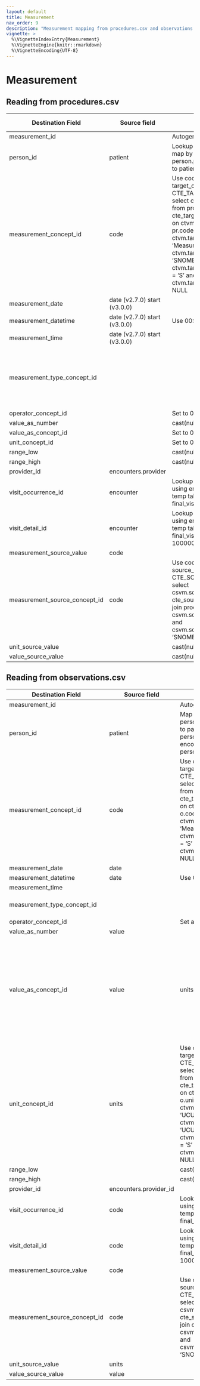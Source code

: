```yaml
---
layout: default
title: Measurement
nav_order: 9
description: "Measurement mapping from procedures.csv and observations.csv"
vignette: >
  %\VignetteIndexEntry{Measurement}
  %\VignetteEngine{knitr::rmarkdown}
  %\VignetteEncoding{UTF-8}
---
```


# Measurement

## Reading from procedures.csv

| Destination Field | Source field | Logic | Comment field |
| --- | --- | --- | --- |
| measurement_id |  | Autogenerated |  |
| person_id | patient | Lookup in the person table: map by mapping person.person_source_value to patient. |  |
| measurement_concept_id | code | Use code to lookup target_concept_id in CTE_TARGET_VOCAB_MAP:    select ctvm.target_concept_id    from procedures pr     join cte_target_vocab_map ctvm       on ctvm.source_code              = pr.code     and ctvm.target_domain_id       = 'Measurement'     and ctvm.target_vocabulary_id = 'SNOMED'     and ctvm.target_standard_concept = 'S'     and ctvm.target_invalid_reason is NULL |  |
| measurement_date | date (v2.7.0) start (v3.0.0) |  |  |
| measurement_datetime | date (v2.7.0) start (v3.0.0) | Use 00:00:00 as the time. |  |
| measurement_time | date (v2.7.0) start (v3.0.0)  |  |  |
| measurement_type_concept_id |  |  | Use concept_id 38000267 (Outpatient detail - 1st position) for all records |
| operator_concept_id |  | Set to 0 for all records  |  |
| value_as_number |  |cast(null as float)   |  |
| value_as_concept_id |  | Set to 0 for all records |  |
| unit_concept_id |  |Set to 0 for all records  |  |
| range_low |  | cast(null as float)  |  |
| range_high |  | cast(null as float)  |  |
| provider_id |encounters.provider  |  |  |
| visit_occurrence_id | encounter | Lookup visit_occurrence_id using encounter, joining to temp table defined in final_visit_ids.sql. |  |
| visit_detail_id | encounter | Lookup visit_occurrence_id using encounter, joining to temp table defined in final_visit_ids.sql and add 1000000. |  |
| measurement_source_value | code |  |  |
| measurement_source_concept_id | code | Use code to lookup source_concept_id in CTE_SOURCE_VOCAB_MAP:     select csvm.source_concept_id     from cte_source_vocab_map csvm      join procedures pr        on csvm.source_code                 = pr.code        and csvm.source_vocabulary_id  = 'SNOMED' |  |
| unit_source_value |  |cast(null as varchar)   |  |
| value_source_value |  | cast(null as varchar)  |  |

## Reading from observations.csv

| Destination Field | Source field | Logic | Comment field |
| --- | --- | --- | --- |
| measurement_id |  |Autogenerated  |  |
| person_id | patient | Map by mapping person.person_source_value to patient.  Find person.person_id by mapping encouters.patient to person.person_source_value. |  |
| measurement_concept_id | code | Use code to lookup target_concept_id in CTE_TARGET_VOCAB_MAP:    select ctvm.target_concept_id    from observations o     join cte_target_vocab_map ctvm       on ctvm.source_code              = o.code     and ctvm.target_domain_id       = 'Measurement'     and ctvm.target_standard_concept = 'S'     and ctvm.target_invalid_reason is NULL |  |
| measurement_date | date |  |  |
| measurement_datetime | date | Use 00:00:00 as time. |  |
| measurement_time |  |  |  |
| measurement_type_concept_id |  |  | Use concept_id 38000267 (Outpatient detail - 1st position) for all records |
| operator_concept_id |  | Set as 0 for all records |  |
| value_as_number | value |  |  |
| value_as_concept_id | value | units  | Use code to lookup target_concept_id in CTE_TARGET_VOCAB_MAP:    select ctvm.target_concept_id    from observations o     join cte_target_vocab_map ctvm       on ctvm.source_code              = o.value     and ctvm.target_domain_id       = 'Meas value'    and ctvm.target_standard_concept = 'S'     and ctvm.target_invalid_reason is NULL |  |
| unit_concept_id | units  | Use code to lookup target_concept_id in CTE_TARGET_VOCAB_MAP:    select ctvm.target_concept_id    from observations o     join cte_target_vocab_map ctvm       on ctvm.source_code              = o.units     and ctvm.target_vocabulary_id       = 'UCUM'     and ctvm.source_vocabulary_id       = 'UCUM'  and ctvm.target_standard_concept = 'S'     and ctvm.target_invalid_reason is NULL |  |
| range_low |  |cast(null as float)  |  |
| range_high |  | cast(null as float) |  |
| provider_id |encounters.provider_id  |  |  |
| visit_occurrence_id | code | Lookup visit_occurrence_id using encounter, joining to temp table defined in final_visit_ids.sql. |  |
| visit_detail_id | code | Lookup visit_occurrence_id using encounter, joining to temp table defined in final_visit_ids.sql and add 1000000 |  |
| measurement_source_value | code |  |  |
| measurement_source_concept_id | code | Use code to lookup source_concept_id in CTE_SOURCE_VOCAB_MAP:     select csvm.source_concept_id     from cte_source_vocab_map csvm      join observations o        on csvm.source_code                 = o.code      and csvm.source_vocabulary_id  = 'SNOMED' |  |
| unit_source_value | units |  |  |
| value_source_value | value |  |  |
